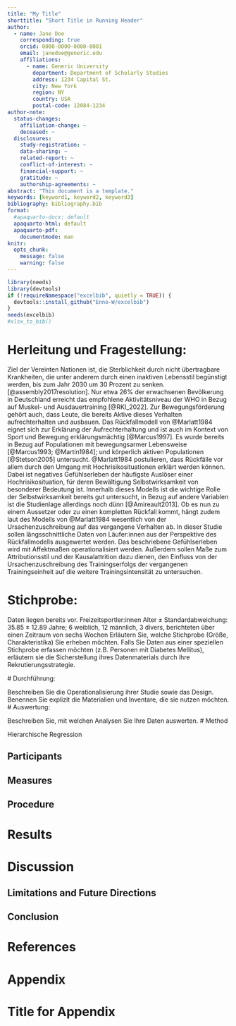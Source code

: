 ```yaml
---
title: "My Title"
shorttitle: "Short Title in Running Header"
author:
  - name: Jane Doe
    corresponding: true
    orcid: 0000-0000-0000-0001
    email: janedoe@generic.edu
    affiliations:
      - name: Generic University
        department: Department of Scholarly Studies
        address: 1234 Capital St.
        city: New York
        region: NY
        country: USA
        postal-code: 12084-1234
author-note:
  status-changes: 
    affiliation-change: ~
    deceased: ~
  disclosures:
    study-registration: ~
    data-sharing: ~
    related-report: ~
    conflict-of-interest: ~
    financial-support: ~
    gratitude: ~
    authorship-agreements: ~
abstract: "This document is a template."
keywords: [keyword1, keyword2, keyword3]
bibliography: bibliography.bib
format:
  #apaquarto-docx: default
  apaquarto-html: default
  apaquarto-pdf:
    documentmode: man
knitr: 
  opts_chunk: 
    message: false
    warning: false
---
```


```r
library(needs)
library(devtools)
if (!requireNamespace("excelbib", quietly = TRUE)) {
  devtools::install_github("Enno-W/excelbib")
}
needs(excelbib)
#xlsx_to_bib()

```

# Herleitung und Fragestellung:

<!-- Bei der Darstellung Ihres Untersuchungsgegenstands bzw. Ihrer Fragestellung soll sowohl die Relevanz als auch eine ausdifferenzierte theoretische Begründung erfolgen. Erste Literaturquellen zum theoretischen Hintergrund Ihrer Arbeit sollten bereits im Exposé enthalten sein. -->

Ziel der Vereinten Nationen ist, die Sterblichkeit durch nicht übertragbare Krankheiten, die unter anderem durch einen inaktiven Lebensstil begünstigt werden, bis zum Jahr 2030 um 30 Prozent zu senken. [@assembly2017resolution]. Nur etwa 26% der erwachsenen Bevölkerung in Deutschland erreicht das empfohlene Aktivitätsniveau der WHO in Bezug auf Muskel- und Ausdauertraining [@RKI_2022]. Zur Bewegungsförderung gehört auch, dass Leute, die bereits Aktive dieses Verhalten aufrechterhalten und ausbauen. Das Rückfallmodell von @Marlatt1984 eignet sich zur Erklärung der Aufrechterhaltung und ist auch im Kontext von Sport und Bewegung erklärungsmächtig [@Marcus1997]. Es wurde bereits in Bezug auf Populationen mit bewegungsarmer Lebensweise [@Marcus1993; @Martin1984]; und körperlich aktiven Populationen [@Stetson2005] untersucht. @Marlatt1984 postulieren, dass Rückfälle vor allem durch den Umgang mit Hochrisikosituationen erklärt werden können. Dabei ist negatives Gefühlserleben der häufigste Auslöser einer Hochrisikosituation, für deren Bewältigung Selbstwirksamkeit von besonderer Bedeutung ist. Innerhalb dieses Modells ist die wichtige Rolle der Selbstwirksamkeit bereits gut untersucht, in Bezug auf andere Variablen ist die Studienlage allerdings noch dünn [@Amireault2013]. Ob es nun zu einem Aussetzer oder zu einen kompletten Rückfall kommt, hängt zudem laut des Modells von @Marlatt1984 wesentlich von der Ursachenzuschreibung auf das vergangene Verhalten ab. 
In dieser Studie sollen längsschnittliche Daten von Läufer:innen aus der Perspektive des Rückfallmodells ausgewertet werden. Das beschriebene Gefühlserleben wird mit Affektmaßen operationalisiert werden. Außerdem sollen Maße zum Attributionsstil und der Kausalattrition dazu dienen, den Einfluss von der Ursachenzuschreibung des Trainingserfolgs der vergangenen Trainingseinheit auf die weitere Trainingsintensität zu untersuchen. 


# Stichprobe:
Daten liegen bereits vor. Freizeitsportler:innen Alter ± Standardabweichung: 35.85 ± 12.89 Jahre; 6 weiblich, 12 männlich, 3 divers, berichteten über einen Zeitraum von sechs Wochen
Erläutern Sie, welche Stichprobe (Größe, Charakteristika) Sie erheben möchten. Falls Sie Daten aus einer speziellen Stichprobe erfassen möchten (z.B. Personen mit Diabetes Mellitus), erläutern sie die Sicherstellung ihres Datenmaterials durch ihre Rekrutierungsstrategie. 


\# Durchführung:

Beschreiben Sie die Operationalisierung ihrer Studie sowie das Design. Benennen Sie explizit die Materialien und Inventare, die sie nutzen möchten. \# Auswertung:

Beschreiben Sie, mit welchen Analysen Sie Ihre Daten auswerten. \# Method

Hierarchische Regression


## Participants

## Measures

## Procedure

# Results

# Discussion

## Limitations and Future Directions

## Conclusion

# References

<!-- References will auto-populate in the refs div below -->

::: {#refs}
:::

# Appendix

# Title for Appendix
